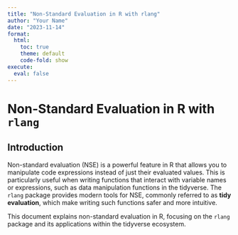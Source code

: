 ```yaml
---
title: "Non-Standard Evaluation in R with rlang"
author: "Your Name"
date: "2023-11-14"
format:
  html:
    toc: true
    theme: default
    code-fold: show
execute:
  eval: false
---
```



# Non-Standard Evaluation in R with `rlang`

## Introduction

Non-standard evaluation (NSE) is a powerful feature in R that allows you to manipulate code expressions instead of just their evaluated values. This is particularly useful when writing functions that interact with variable names or expressions, such as data manipulation functions in the tidyverse. The `rlang` package provides modern tools for NSE, commonly referred to as **tidy evaluation**, which make writing such functions safer and more intuitive.

This document explains non-standard evaluation in R, focusing on the `rlang` package and its applications within the tidyverse ecosystem.
